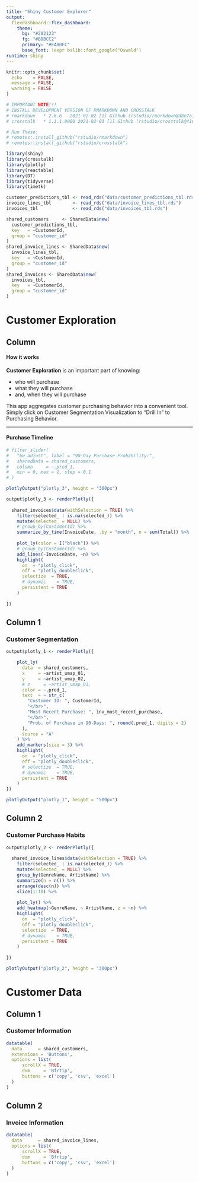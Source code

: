 ```yaml
---
title: "Shiny Customer Explorer"
output: 
  flexdashboard::flex_dashboard:
    theme:
      bg: "#202123"
      fg: "#B8BCC2"
      primary: "#EA80FC"
      base_font: !expr bslib::font_google("Oswald")
runtime: shiny
---
```


```r
knitr::opts_chunk$set(
  echo    = FALSE,
  message = FALSE, 
  warning = FALSE
)

# IMPORTANT NOTE!!!
# INSTALL DEVELOPMENT VERSION OF RMARKDOWN AND CROSSTALK
# rmarkdown   * 2.6.6   2021-02-02 [1] Github (rstudio/rmarkdown@d8e7a15)
# crosstalk   * 1.1.1.9000 2021-02-03 [1] Github (rstudio/crosstalk@4182a36)

# Run These:
# remotes::install_github("rstudio/rmarkdown")
# remotes::install_github("rstudio/crosstalk")

library(shiny)
library(crosstalk)
library(plotly)
library(reactable)
library(DT)
library(tidyverse)
library(timetk)

```


```r
customer_predictions_tbl <- read_rds("data/customer_predictions_tbl.rds")
invoice_lines_tbl        <- read_rds("data/invoice_lines_tbl.rds")
invoices_tbl             <- read_rds("data/invoices_tbl.rds")
```


```r
shared_customers     <- SharedData$new(
  customer_predictions_tbl, 
  key   = ~CustomerId,
  group = "customer_id"
)
shared_invoice_lines <- SharedData$new(
  invoice_lines_tbl, 
  key   = ~CustomerId,
  group = "customer_id"
)
shared_invoices <- SharedData$new(
  invoices_tbl, 
  key   = ~CustomerId,
  group = "customer_id"
)
```




# Customer Exploration

## Column {.sidebar}

#### How it works

__Customer Exploration__ is an important part of knowing:

- who will purchase
- what they will purchase
- and, when they will purchase

This app aggregates customer purchasing behavior into a convenient tool. Simply click on Customer Segmentation Visualization to "Drill In" to Purchasing Behavior.
<hr>

#### Purchase Timeline

```r
# filter_slider(
#   "bw_adjust", label = "90-Day Purchase Probability:",
#   sharedData = shared_customers,
#   column     = ~.pred_1,
#   min = 0, max = 1, step = 0.1
# )

plotlyOutput("plotly_3", height = "300px")
```


```r
output$plotly_3 <- renderPlotly({
  
  shared_invoices$data(withSelection = TRUE) %>%
    filter(selected_ | is.na(selected_)) %>%
    mutate(selected_ = NULL) %>%
    # group_by(CustomerId) %>%
    summarize_by_time(InvoiceDate, .by = "month", n = sum(Total)) %>%
    
    plot_ly(color = I("black")) %>%
    # group_by(CustomerId) %>%
    add_lines(~InvoiceDate, ~n) %>%
    highlight(
      on  = "plotly_click",
      off = "plotly_doubleclick",
      selectize  = TRUE,
      # dynamic    = TRUE,
      persistent = TRUE
    )
    
})
```




## Column 1

### Customer Segmentation

```r
output$plotly_1 <- renderPlotly({

    plot_ly(
      data  = shared_customers,
      x     = ~artist_umap_01,
      y     = ~artist_umap_02,
      # z     = ~artist_umap_03,
      color = ~.pred_1,
      text  = ~ str_c(
        "Customer ID: ", CustomerId,
        "</br>",
        "Most Recent Purchase: ", inv_most_recent_purchase,
        "</br>",
        "Prob. of Purchase in 90-Days: ", round(.pred_1, digits = 2)
      ), 
      source = "A"
    ) %>%
    add_markers(size = 3) %>%
    highlight(
      on  = "plotly_click",
      off = "plotly_doubleclick",
      # selectize  = TRUE,
      # dynamic    = TRUE,
      persistent = TRUE
    )
})

plotlyOutput("plotly_1", height = "500px")


```

## Column 2

### Customer Purchase Habits


```r
output$plotly_2 <- renderPlotly({
  
  shared_invoice_lines$data(withSelection = TRUE) %>%
    filter(selected_ | is.na(selected_)) %>%
    mutate(selected_ = NULL) %>%
    group_by(GenreName, ArtistName) %>%
    summarize(n = n()) %>%
    arrange(desc(n)) %>%
    slice(1:10) %>%
    
    plot_ly() %>%
    add_heatmap(~GenreName, ~ ArtistName, z = ~n) %>%
    highlight(
      on  = "plotly_click",
      off = "plotly_doubleclick",
      selectize  = TRUE,
      # dynamic    = TRUE,
      persistent = TRUE
    )
    
})

plotlyOutput("plotly_2", height = "300px")
```


# Customer Data

## Column 1

### Customer Information

```r
datatable(
  data      = shared_customers,
  extensions = 'Buttons',
  options = list(
      scrollX = TRUE, 
      dom     = 'Bfrtip',
      buttons = c('copy', 'csv', 'excel')
  )
)
```


## Column 2

### Invoice Information

```r
datatable(
  data      = shared_invoice_lines,
  options = list(
      scrollX = TRUE, 
      dom     = 'Bfrtip',
      buttons = c('copy', 'csv', 'excel')
  )
)
```


